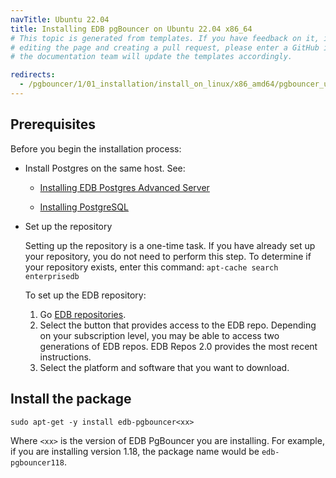 ```yaml
---
navTitle: Ubuntu 22.04
title: Installing EDB pgBouncer on Ubuntu 22.04 x86_64
# This topic is generated from templates. If you have feedback on it, instead of
# editing the page and creating a pull request, please enter a GitHub issue and
# the documentation team will update the templates accordingly.

redirects:
  - /pgbouncer/1/01_installation/install_on_linux/x86_amd64/pgbouncer_ubuntu22_x86
---
```


## Prerequisites

Before you begin the installation process:

- Install Postgres on the same host. See:

  - [Installing EDB Postgres Advanced Server](/epas/latest/installing/)

  - [Installing PostgreSQL](https://www.postgresql.org/download/)

- Set up the repository

  Setting up the repository is a one-time task. If you have already set up your repository, you do not need to perform this step.
  To determine if your repository exists, enter this command: `apt-cache search enterprisedb`

  To set up the EDB repository:

  1. Go [EDB repositories](https://www.enterprisedb.com/repos-downloads).
  1. Select the button that provides access to the EDB repo. Depending on your subscription level, you may be able to access two generations of EDB repos. EDB Repos 2.0 provides the most recent instructions.
  1. Select the platform and software that you want to download.

## Install the package

```shell
sudo apt-get -y install edb-pgbouncer<xx>
```

Where `<xx>` is the version of EDB PgBouncer you are installing. For example, if you are installing version 1.18, the package name would be `edb-pgbouncer118`.
